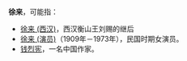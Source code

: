 '''徐来'''，可能指：

*[[徐来_(西汉)|徐来 (西汉)]]，西汉衡山王刘赐的继后
*[[徐来_(演员)|徐来 (演员)]]（1909年－1973年），民国时期女演员。
*[[钱烈宪|钱烈宪]]，一名中国作家。

{{disambig|L|Cat=二字徐姓人名消歧義}}